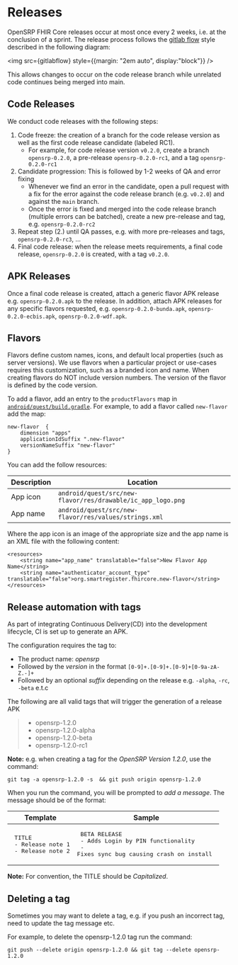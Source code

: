 
# Releases

OpenSRP FHIR Core releases occur at most once every 2 weeks, i.e. at the conclusion of a sprint. The release process follows the [gitlab flow](https://docs.gitlab.com/ee/topics/gitlab_flow.html#release-branches-with-gitlab-flow) style described in the following diagram:

<img src={gitlabflow} style={{margin: "2em auto", display:"block"}} />

This allows changes to occur on the code release branch while unrelated code continues being merged into main.

## Code Releases

We conduct code releases with the following steps:

1. Code freeze: the creation of a branch for the code release version as well as the first code release candidate (labeled RC1).
    * For example, for code release version `v0.2.0`, create a branch `opensrp-0.2.0`, a pre-release `opensrp-0.2.0-rc1`, and a tag `opensrp-0.2.0-rc1`
1. Candidate progression: This is followed by 1-2 weeks of QA and error fixing
    * Whenever we find an error in the candidate, open a pull request with a fix for the error against the code release branch (e.g.  `v0.2.0`) and against the `main` branch.
    * Once the error is fixed and merged into the code release branch (multiple errors can be batched), create a new pre-release and tag, e.g. `opensrp-0.2.0-rc2`
1. Repeat step (2.) until QA passes, e.g. with more pre-releases and tags, `opensrp-0.2.0-rc3`, ...
1. Final code release: when the release meets requirements, a final code release, `opensrp-0.2.0` is created, with a tag `v0.2.0`.

## APK Releases

Once a final code release is created, attach a generic flavor APK release e.g. `opensrp-0.2.0.apk` to the release. In addition, attach APK releases for any specific flavors requested, e.g. `opensrp-0.2.0-bunda.apk`, `opensrp-0.2.0-ecbis.apk`, `opensrp-0.2.0-wdf.apk`.

## Flavors

Flavors define custom names, icons, and default local properties (such as server versions). We use flavors when a particular project or use-cases requires this customization, such as a branded icon and name. When creating flavors do NOT include version numbers. The version of the flavor is defined by the code version.

To add a flavor, add an entry to the `productFlavors` map in [`android/quest/build.gradle`](https://github.com/opensrp/fhircore/blob/main/android/quest/build.gradle). For example, to add a flavor called `new-flavor` add the map:

```
new-flavor  {
    dimension "apps"
    applicationIdSuffix ".new-flavor"
    versionNameSuffix "new-flavor"
}
```

You can add the follow resources:

Description|Location
---|---
App icon|`android/quest/src/new-flavor/res/drawable/ic_app_logo.png`
App name|`android/quest/src/new-flavor/res/values/strings.xml`

Where the app icon is an image of the appropriate size and the app name is an XML file with the following content:

```
<resources>
    <string name="app_name" translatable="false">New Flavor App Name</string>
    <string name="authenticator_account_type" translatable="false">org.smartregister.fhircore.new-flavor</string>
</resources>
```

## Release automation with tags

As part of integrating Continuous Delivery(CD) into the development lifecycle, CI is set up to generate an APK.

The configuration requires the tag to:
* The product name: _opensrp_
* Followed by the _version_ in the format `[0-9]+.[0-9]+.[0-9]+[0-9a-zA-Z.-]+`
* Followed by an optional _suffix_ depending on the release e.g. `-alpha`, `-rc`, `-beta` e.t.c

The following are all valid tags that will trigger the generation of a release APK
> - opensrp-1.2.0
> - opensrp-1.2.0-alpha
> - opensrp-1.2.0-beta
> - opensrp-1.2.0-rc1

**Note:** e.g. when creating a tag for the _OpenSRP Version 1.2.0_, use the command:

```
git tag -a opensrp-1.2.0 -s  && git push origin opensrp-1.2.0
```

When you run the command, you will be prompted to _add a message_. The message should be of the format:

| Template                                                       | Sample                                                                                                            |
|----------------------------------------------------------------|-------------------------------------------------------------------------------------------------------------------|
| <pre> TITLE <br/> - Release note 1<br/> - Release note 2</pre> | <pre> BETA RELEASE <br/> - Adds Login by PIN functionality <br/> - Fixes sync bug causing crash on install </pre> |

**Note:** For convention, the TITLE should be _Capitalized_.

## Deleting a tag
Sometimes you may want to delete a tag, e.g. if you push an incorrect tag, need to update the tag message etc.

For example, to delete the opensrp-1.2.0 tag run the command:

```
git push --delete origin opensrp-1.2.0 && git tag --delete opensrp-1.2.0
```
